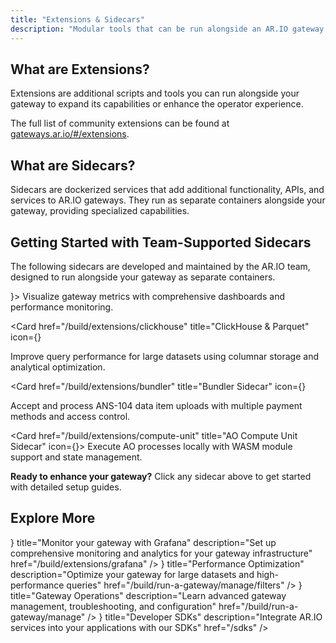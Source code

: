 ```yaml
---
title: "Extensions & Sidecars"
description: "Modular tools that can be run alongside an AR.IO gateway to expand its capabilities or enhance the operator experience"
---
```


## What are Extensions?

Extensions are additional scripts and tools you can run alongside your gateway to expand its capabilities or enhance the operator experience.

The full list of community extensions can be found at [gateways.ar.io/#/extensions](https://gateways.ar.io/#/extensions).

## What are Sidecars?

Sidecars are dockerized services that add additional functionality, APIs, and services to AR.IO gateways. They run as separate containers alongside your gateway, providing specialized capabilities.

## Getting Started with Team-Supported Sidecars

The following sidecars are developed and maintained by the AR.IO team, designed to run alongside your gateway as separate containers.

<Cards>
  <Card href="/build/extensions/grafana" title="Grafana Monitoring Sidecar" icon={<BarChart3 className="w-8 h-8" />}>
    Visualize gateway metrics with comprehensive dashboards and performance monitoring.
  </Card>

<Card
  href="/build/extensions/clickhouse"
  title="ClickHouse & Parquet"
  icon={<Database className="w-8 h-8" />}
>
  Improve query performance for large datasets using columnar storage and
  analytical optimization.
</Card>

<Card
  href="/build/extensions/bundler"
  title="Bundler Sidecar"
  icon={<Package className="w-8 h-8" />}
>
  Accept and process ANS-104 data item uploads with multiple payment methods and
  access control.
</Card>

  <Card href="/build/extensions/compute-unit" title="AO Compute Unit Sidecar" icon={<Cpu className="w-8 h-8" />}>
    Execute AO processes locally with WASM module support and state management.
  </Card>
</Cards>

**Ready to enhance your gateway?** Click any sidecar above to get started with detailed setup guides.

## Explore More

<Cards>
  <Card
    icon={<BarChart3 className="w-8 h-8" />}
    title="Monitor your gateway with Grafana"
    description="Set up comprehensive monitoring and analytics for your gateway infrastructure"
    href="/build/extensions/grafana"
  />
  <Card
    icon={<Database className="w-8 h-8" />}
    title="Performance Optimization"
    description="Optimize your gateway for large datasets and high-performance queries"
    href="/build/run-a-gateway/manage/filters"
  />
  <Card
    icon={<Cpu className="w-8 h-8" />}
    title="Gateway Operations"
    description="Learn advanced gateway management, troubleshooting, and configuration"
    href="/build/run-a-gateway/manage"
  />
  <Card
    icon={<Package className="w-8 h-8" />}
    title="Developer SDKs"
    description="Integrate AR.IO services into your applications with our SDKs"
    href="/sdks"
  />
</Cards>
